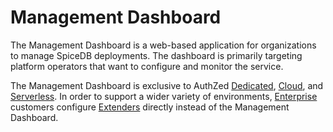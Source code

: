 # Management Dashboard

The Management Dashboard is a web-based application for organizations to manage SpiceDB deployments.
The dashboard is primarily targeting platform operators that want to configure and monitor the service.

The Management Dashboard is exclusive to AuthZed [Dedicated], [Cloud], and [Serverless].
In order to support a wider variety of environments, [Enterprise] customers configure [Extenders] directly instead of the Management Dashboard.

[Dedicated]: ../guides/picking-a-product#dedicated
[Cloud]: ../guides/picking-a-product#cloud
[Serverless]: ../guides/picking-a-product#serverless
[Enterprise]: ../guides/picking-a-product#enterprise
[Extenders]: ./extenders


